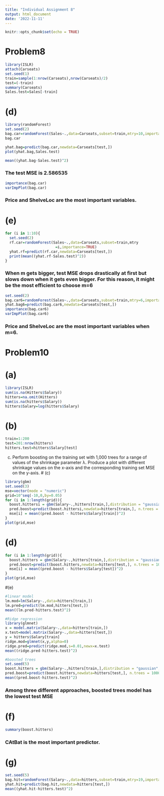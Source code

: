 ```yaml
---
title: "Individual Assignment 8"
output: html_document
date: '2022-11-11'
---
```


```r
knitr::opts_chunk$set(echo = TRUE)
```

# Problem8
```r
library(ISLR)
attach(Carseats)
set.seed(1)
train=sample(1:nrow(Carseats),nrow(Carseats)/2)
test=(-train)
summary(Carseats)
Sales.test=Sales[-train]
```
# (d)
```r
library(randomForest)
set.seed(2)
bag.car=randomForest(Sales~.,data=Carseats,subset=train,mtry=10,importance=TRUE)
bag.car
```
```r
yhat.bag=predict(bag.car,newdata=Carseats[test,])
plot(yhat.bag,Sales.test)
```


```r
mean((yhat.bag-Sales.test)^2)
```
### The test MSE is 2.586535

```r
importance(bag.car)
varImpPlot(bag.car)
```
### Price and ShelveLoc are the most important variables.
# (e)
```r
for (i in 1:10){
  set.seed(2)
  rf.car=randomForest(Sales~.,data=Carseats,subset=train,mtry
                       =i,importance=TRUE)
  yhat.rf=predict(rf.car,newdata=Carseats[test,])
  print(mean((yhat.rf-Sales.test)^2))
}
```
### When m gets bigger, test MSE drops drastically at first but slows down when it gets even bigger. For this reason, it might be the most efficient to choose m=6
```r
set.seed(2)
bag.car6=randomForest(Sales~.,data=Carseats,subset=train,mtry=6,importance=TRUE)
yhat.bag6=predict(bag.car6,newdata=Carseats[test,])
importance(bag.car6)
varImpPlot(bag.car6)
```
### Price and ShelveLoc are the most important variables when m=6.

# Problem10
# (a)
```r
library(ISLR)
sum(is.na(Hitters$Salary))
hitters=na.omit(Hitters)
sum(is.na(hitters$Salary))
hitters$Salary=log(hitters$Salary)
```
# (b)
```r
train=1:200
test=201:nrow(hitters)
hitters.test=hitters$Salary[test]
```
(c) Perform boosting on the training set with 1,000 trees for a range of values of the shrinkage parameter λ. Produce a plot with different shrinkage values on the x-axis and the corresponding training set MSE on the y-axis.
# (c)
```r
library(gbm)
set.seed(3)
mse=vector(mode = "numeric")
grid=10^seq(-10,0,by=0.05)
for (i in 1:length(grid)){
  boost.hittersi = gbm(Salary~.,hitters[train,],distribution = "gaussian", n.trees=1000,shrinkage = grid[i])
  pred.boost=predict(boost.hittersi,newdata=hitters[train,], n.trees = 1000)
  mse[i] = mean((pred.boost - hitters$Salary[train])^2)
}
plot(grid,mse)
```
# (d)
```r
for (i in 1:length(grid)){
  boost.hitters = gbm(Salary~.,hitters[train,],distribution = "gaussian", n.trees=1000,shrinkage = grid[i])
  pred.boost=predict(boost.hitters,newdata=hitters[test,], n.trees = 1000)
  mse[i] = mean((pred.boost - hitters$Salary[test])^2)
}
plot(grid,mse)
```
#(e)
```r
#linear model
lm.mod=lm(Salary~.,data=hitters[train,])
lm.pred=predict(lm.mod,hitters[test,])
mean((lm.pred-hitters.test)^2)
```

```r
#Ridge regression
library(glmnet)
x = model.matrix(Salary~.,data=hitters[train,])
x.test=model.matrix(Salary~.,data=hitters[test,])
y = hitters$Salary[train]
ridge.mod=glmnet(x,y,alpha=0)
ridge.pred=predict(ridge.mod,s=0.01,newx=x.test)
mean((ridge.pred-hitters.test)^2)
```

```r
#boosted trees
set.seed(5)
boost.hitters = gbm(Salary~.,hitters[train,],distribution = "gaussian", n.trees=1000)
pred.boost=predict(boost.hitters,newdata=hitters[test,], n.trees = 1000)
mean((pred.boost-hitters.test)^2)
```
### Among three different approaches, boosted trees model has the lowest test MSE
# (f)
```r
summary(boost.hitters)
```
### CAtBat is the most important predictor.
# (g)
```r
set.seed(5)
bag.hit=randomForest(Salary~.,data=hitters,subset=train,mtry=19,importance=TRUE)
yhat.hit=predict(bag.hit,newdata=hitters[test,])
mean((yhat.hit-hitters.test)^2)
```
